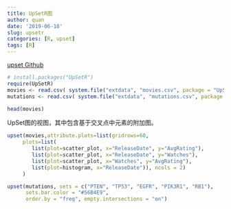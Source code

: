 ```yaml
---
title: UpSetR图
author: quan
date: '2019-06-18'
slug: upsetr
categories: [R, upset]
tags: [R]
---
```


[upset Github](https://github.com/hms-dbmi/UpSetR)


```r
# install.packages("UpSetR")
require(UpSetR)
movies <- read.csv( system.file("extdata", "movies.csv", package = "UpSetR"), header=T, sep=";" )
mutations <- read.csv( system.file("extdata", "mutations.csv", package = "UpSetR"), header=T, sep = ",")

head(movies)
```

UpSet图的视图，其中包含基于交叉点中元素的附加图。


```r
upset(movies,attribute.plots=list(gridrows=60,
     plots=list(
        list(plot=scatter_plot, x="ReleaseDate", y="AvgRating"),
        list(plot=scatter_plot, x="ReleaseDate", y="Watches"),
        list(plot=scatter_plot, x="Watches", y="AvgRating"),
        list(plot=histogram, x="ReleaseDate")), ncols = 2)
     )
```

```r
upset(mutations, sets = c("PTEN", "TP53", "EGFR", "PIK3R1", "RB1"),
      sets.bar.color = "#56B4E9",
      order.by = "freq", empty.intersections = "on")
```

